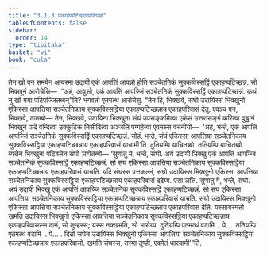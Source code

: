 ```yaml
---
title: "3.1.3 एकाहप्पटिच्छन्नपरिवास"
tableOfContents: false
sidebar:
  order: 14
type: "tipitaka"
basket: "vi"
book: "cula"
---
```



<DynamicBreadcrumb />

<Division number="102" book="cula">

<Paragraph number="514" book="cula">
तेन खो पन समयेन आयस्मा उदायी एकं आपत्तिं आपन्नो होति सञ्चेतनिकं सुक्कविस्सट्ठिं एकाहप्पटिच्छन्नं. सो भिक्खूनं आरोचेसि—  “अहं, आवुसो, एकं आपत्तिं आपज्जिं सञ्चेतनिकं सुक्कविस्सट्ठिं एकाहप्पटिच्छन्नं. कथं नु खो मया पटिपज्जितब्बन्”ति? भगवतो एतमत्थं आरोचेसुं. “तेन हि, भिक्खवे, संघो उदायिस्स भिक्खुनो एकिस्सा आपत्तिया सञ्चेतनिकाय सुक्कविस्सट्ठिया एकाहप्पटिच्छन्नाय एकाहपरिवासं देतु. एवञ्च पन, भिक्खवे, दातब्बो—
</Paragraph>

<Paragraph number="515" book="cula">
तेन, भिक्खवे, उदायिना भिक्खुना संघं उपसङ्कमित्वा एकंसं उत्तरासङ्गं करित्वा वुड्ढानं भिक्खूनं पादे वन्दित्वा उक्कुटिकं निसीदित्वा अञ्जलिं पग्गहेत्वा एवमस्स वचनीयो—  ‘अहं, भन्ते, एकं आपत्तिं आपज्जिं सञ्चेतनिकं सुक्कविस्सट्ठिं एकाहप्पटिच्छन्नं. सोहं, भन्ते, संघं एकिस्सा आपत्तिया सञ्चेतनिकाय सुक्कविस्सट्ठिया एकाहप्पटिच्छन्नाय एकाहपरिवासं याचामी’ति. दुतियम्पि याचितब्बो. ततियम्पि याचितब्बो. ब्यत्तेन भिक्खुना पटिबलेन संघो ञापेतब्बो—
</Paragraph>

</Division>
<Division number="103" book="cula">

<Paragraph number="516" book="cula">
‘सुणातु मे, भन्ते, संघो. अयं उदायी भिक्खु एकं आपत्तिं आपज्जि सञ्चेतनिकं सुक्कविस्सट्ठिं एकाहप्पटिच्छन्नं. सो संघं एकिस्सा आपत्तिया सञ्चेतनिकाय सुक्कविस्सट्ठिया एकाहप्पटिच्छन्नाय एकाहपरिवासं याचति. यदि संघस्स पत्तकल्लं, संघो उदायिस्स भिक्खुनो एकिस्सा आपत्तिया सञ्चेतनिकाय सुक्कविस्सट्ठिया एकाहप्पटिच्छन्नाय एकाहपरिवासं ददेय्य. एसा ञत्ति.
</Paragraph>

<Paragraph number="517" book="cula">
सुणातु मे, भन्ते, संघो. अयं उदायी भिक्खु एकं आपत्तिं आपज्जि सञ्चेतनिकं सुक्कविस्सट्ठिं एकाहप्पटिच्छन्नं. सो संघं एकिस्सा आपत्तिया सञ्चेतनिकाय सुक्कविस्सट्ठिया एकाहप्पटिच्छन्नाय एकाहपरिवासं याचति. संघो उदायिस्स भिक्खुनो एकिस्सा आपत्तिया सञ्चेतनिकाय सुक्कविस्सट्ठिया एकाहप्पटिच्छन्नाय एकाहपरिवासं देति. यस्सायस्मतो खमति उदायिस्स भिक्खुनो एकिस्सा आपत्तिया सञ्चेतनिकाय सुक्कविस्सट्ठिया एकाहप्पटिच्छन्नाय एकाहपरिवासस्स दानं, सो तुण्हस्स; यस्स नक्खमति, सो भासेय्य.
</Paragraph>

<Paragraph number="518" book="cula">
दुतियम्पि एतमत्थं वदामि …पे…  ततियम्पि एतमत्थं वदामि …पे… .
</Paragraph>

<Paragraph number="519" book="cula">
दिन्नो संघेन उदायिस्स भिक्खुनो एकिस्सा आपत्तिया सञ्चेतनिकाय सुक्कविस्सट्ठिया एकाहप्पटिच्छन्नाय एकाहपरिवासो. खमति संघस्स, तस्मा तुण्ही, एवमेतं धारयामी’”ति.
</Paragraph>
</Division>